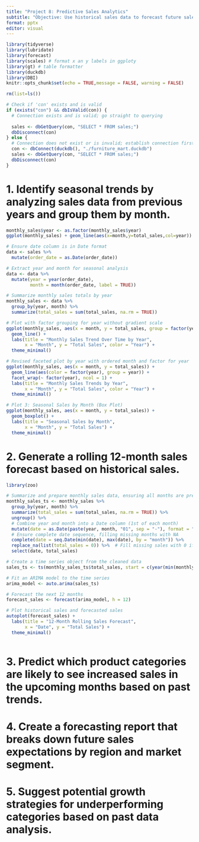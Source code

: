 ---
title: "Project 8: Predictive Sales Analytics"
subtitle: "Objective: Use historical sales data to forecast future sales and trends"
format: pptx
editor: visual
---

```{r setup}
library(tidyverse)
library(lubridate)
library(forecast)
library(scales) # format x an y labels in ggploty
library(gt) # table formatter
library(duckdb)
library(DBI)
knitr::opts_chunk$set(echo = TRUE,message = FALSE, warning = FALSE)
```

```{r}
rm(list=ls())
```
```{r}
# Check if 'con' exists and is valid
if (exists("con") && dbIsValid(con)) {
  # Connection exists and is valid; go straight to querying
  
  sales <- dbGetQuery(con, "SELECT * FROM sales;")
  dbDisconnect(con)
} else {
  # Connection does not exist or is invalid; establish connection first
  con <- dbConnect(duckdb(), "./furniture_mart.duckdb")
  sales <- dbGetQuery(con, "SELECT * FROM sales;")
  dbDisconnect(con)
}
```

# 1. Identify seasonal trends by analyzing sales data from previous years and group them by month.

```{r}
monthly_sales$year <- as.factor(monthly_sales$year)
ggplot(monthly_sales) + geom_line(aes(x=month,y=total_sales,col=year))
```


```{r}

# Ensure date column is in Date format
data <- sales %>% 
  mutate(order_date = as.Date(order_date))

# Extract year and month for seasonal analysis
data <- data %>%
  mutate(year = year(order_date),
         month = month(order_date, label = TRUE))

# Summarize monthly sales totals by year
monthly_sales <- data %>%
  group_by(year, month) %>%
  summarize(total_sales = sum(total_sales, na.rm = TRUE))
```
```{r}
# Plot with factor grouping for year without gradient scale
ggplot(monthly_sales, aes(x = month, y = total_sales, group = factor(year), color = factor(year))) +
  geom_line() +
  labs(title = "Monthly Sales Trend Over Time by Year",
       x = "Month", y = "Total Sales", color = "Year") +
  theme_minimal()

```
```{r}
# Revised faceted plot by year with ordered month and factor for year
ggplot(monthly_sales, aes(x = month, y = total_sales)) +
  geom_line(aes(color = factor(year), group = year)) +
  facet_wrap(~ factor(year), ncol = 1) +
  labs(title = "Monthly Sales Trends by Year",
       x = "Month", y = "Total Sales", color = "Year") +
  theme_minimal()
```
```{r}

# Plot 3: Seasonal Sales by Month (Box Plot)
ggplot(monthly_sales, aes(x = month, y = total_sales)) +
  geom_boxplot() +
  labs(title = "Seasonal Sales by Month",
       x = "Month", y = "Total Sales") +
  theme_minimal()
```

# 2. Generate a rolling 12-month sales forecast based on historical sales.


```{r}
library(zoo)

# Summarize and prepare monthly sales data, ensuring all months are present
monthly_sales_ts <- monthly_sales %>%
  group_by(year, month) %>%
  summarize(total_sales = sum(total_sales, na.rm = TRUE)) %>%
  ungroup() %>%
  # Combine year and month into a Date column (1st of each month)
  mutate(date = as.Date(paste(year, month, "01", sep = "-"), format = "%Y-%b-%d")) %>%
  # Ensure complete date sequence, filling missing months with NA
  complete(date = seq.Date(min(date), max(date), by = "month")) %>%
  replace_na(list(total_sales = 0)) %>%  # Fill missing sales with 0 if appropriate
  select(date, total_sales)

# Create a time series object from the cleaned data
sales_ts <- ts(monthly_sales_ts$total_sales, start = c(year(min(monthly_sales_ts$date)), month(min(monthly_sales_ts$date))), frequency = 12)

# Fit an ARIMA model to the time series
arima_model <- auto.arima(sales_ts)

# Forecast the next 12 months
forecast_sales <- forecast(arima_model, h = 12)

# Plot historical sales and forecasted sales
autoplot(forecast_sales) +
  labs(title = "12-Month Rolling Sales Forecast",
       x = "Date", y = "Total Sales") +
  theme_minimal()



```

# 3. Predict which product categories are likely to see increased sales in the upcoming months based  on past trends.


# 4. Create a forecasting report that breaks down future sales expectations by region and market  segment.



# 5. Suggest potential growth strategies for underperforming categories based on past data analysis.
